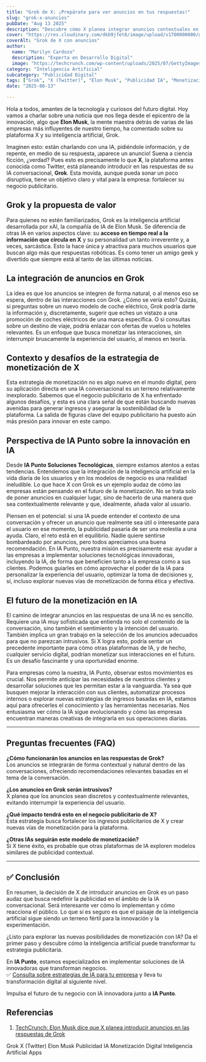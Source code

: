 ```yaml
---
title: "Grok de X: ¡Prepárate para ver anuncios en tus respuestas!"
slug: "grok-x-anuncios"
pubDate: "Aug 13 2025"
description: "Descubre cómo X planea integrar anuncios contextuales en las respuestas de su IA, Grok, para fortalecer su negocio publicitario y redefinir la monetización de la IA conversacional."
cover: "https://res.cloudinary.com/dkb9jfet8/image/upload/v1700000000/grok_anuncios.jpg"
coverAlt: "Grok de X con anuncios"
author:
  name: "Marilyn Cardozo"
  description: "Experta en Desarrollo Digital"
  image: "https://techcrunch.com/wp-content/uploads/2025/07/GettyImages-2218892225.jpg"
category: "Inteligencia Artificial"
subcategory: "Publicidad Digital"
tags: ["Grok", "X (Twitter)", "Elon Musk", "Publicidad IA", "Monetización Digital", "Inteligencia Artificial", "Apps"]
date: "2025-08-13"

---
```


Hola a todos, amantes de la tecnología y curiosos del futuro digital. Hoy vamos a charlar sobre una noticia que nos llega desde el epicentro de la innovación, algo que **Elon Musk**, la mente maestra detrás de varias de las empresas más influyentes de nuestro tiempo, ha comentado sobre su plataforma X y su inteligencia artificial, Grok.

Imaginen esto: están charlando con una IA, pidiéndole información, y de repente, en medio de su respuesta, ¡aparece un anuncio! Suena a ciencia ficción, ¿verdad? Pues esto es precisamente lo que **X**, la plataforma antes conocida como Twitter, está planeando introducir en las respuestas de su IA conversacional, **Grok**. Esta movida, aunque pueda sonar un poco disruptiva, tiene un objetivo claro y vital para la empresa: fortalecer su negocio publicitario.

<h2 id="grok-y-la-propuesta-de-valor">Grok y la propuesta de valor</h2>

Para quienes no estén familiarizados, Grok es la inteligencia artificial desarrollada por xAI, la compañía de IA de Elon Musk. Se diferencia de otras IA en varios aspectos clave: su **acceso en tiempo real a la información que circula en X** y su personalidad un tanto irreverente y, a veces, sarcástica. Esto la hace única y atractiva para muchos usuarios que buscan algo más que respuestas robóticas. Es como tener un amigo geek y divertido que siempre está al tanto de las últimas noticias.

<h2 id="la-integracion-de-anuncios-en-grok">La integración de anuncios en Grok</h2>

La idea es que los anuncios se integren de forma natural, o al menos eso se espera, dentro de las interacciones con Grok. ¿Cómo se vería esto? Quizás, si preguntas sobre un nuevo modelo de coche eléctrico, Grok podría darte la información y, discretamente, sugerir que eches un vistazo a una promoción de coches eléctricos de una marca específica. O si consultas sobre un destino de viaje, podría enlazar con ofertas de vuelos u hoteles relevantes. Es un enfoque que busca monetizar las interacciones, sin interrumpir bruscamente la experiencia del usuario, al menos en teoría.

<h2 id="contexto-y-desafios-de-la-estrategia-de-monetizacion-de-x">Contexto y desafíos de la estrategia de monetización de X</h2>

Esta estrategia de monetización no es algo nuevo en el mundo digital, pero su aplicación directa en una IA conversacional es un terreno relativamente inexplorado. Sabemos que el negocio publicitario de X ha enfrentado algunos desafíos, y esta es una clara señal de que están buscando nuevas avenidas para generar ingresos y asegurar la sostenibilidad de la plataforma. La salida de figuras clave del equipo publicitario ha puesto aún más presión para innovar en este campo.

<h2 id="perspectiva-de-ia-punto-sobre-la-innovacion-en-ia">Perspectiva de IA Punto sobre la innovación en IA</h2>

Desde **IA Punto Soluciones Tecnológicas**, siempre estamos atentos a estas tendencias. Entendemos que la integración de la inteligencia artificial en la vida diaria de los usuarios y en los modelos de negocio es una realidad ineludible. Lo que hace X con Grok es un ejemplo audaz de cómo las empresas están pensando en el futuro de la monetización. No se trata solo de poner anuncios en cualquier lugar, sino de hacerlo de una manera que sea contextualmente relevante y que, idealmente, añada valor al usuario.

Piensen en el potencial: si una IA puede entender el contexto de una conversación y ofrecer un anuncio que realmente sea útil o interesante para el usuario en ese momento, la publicidad pasaría de ser una molestia a una ayuda. Claro, el reto está en el equilibrio. Nadie quiere sentirse bombardeado por anuncios, pero todos apreciamos una buena recomendación. En IA Punto, nuestra misión es precisamente esa: ayudar a las empresas a implementar soluciones tecnológicas innovadoras, incluyendo la IA, de forma que beneficien tanto a la empresa como a sus clientes. Podemos guiarles en cómo aprovechar el poder de la IA para personalizar la experiencia del usuario, optimizar la toma de decisiones y, sí, incluso explorar nuevas vías de monetización de forma ética y efectiva.

<h2 id="el-futuro-de-la-monetizacion-en-ia">El futuro de la monetización en IA</h2>

El camino de integrar anuncios en las respuestas de una IA no es sencillo. Requiere una IA muy sofisticada que entienda no solo el contenido de la conversación, sino también el sentimiento y la intención del usuario. También implica un gran trabajo en la selección de los anuncios adecuados para que no parezcan intrusivos. Si X logra esto, podría sentar un precedente importante para cómo otras plataformas de IA, y de hecho, cualquier servicio digital, podrían monetizar sus interacciones en el futuro. Es un desafío fascinante y una oportunidad enorme.

Para empresas como la nuestra, IA Punto, observar estos movimientos es crucial. Nos permite anticipar las necesidades de nuestros clientes y desarrollar soluciones que les permitan estar a la vanguardia. Ya sea que busquen mejorar la interacción con sus clientes, automatizar procesos internos o explorar nuevas estrategias de ingresos basadas en IA, estamos aquí para ofrecerles el conocimiento y las herramientas necesarias. Nos entusiasma ver cómo la IA sigue evolucionando y cómo las empresas encuentran maneras creativas de integrarla en sus operaciones diarias.

---

## Preguntas frecuentes (FAQ)

**¿Cómo funcionarán los anuncios en las respuestas de Grok?**  
Los anuncios se integrarán de forma contextual y natural dentro de las conversaciones, ofreciendo recomendaciones relevantes basadas en el tema de la conversación.

**¿Los anuncios en Grok serán intrusivos?**  
X planea que los anuncios sean discretos y contextualmente relevantes, evitando interrumpir la experiencia del usuario.

**¿Qué impacto tendrá esto en el negocio publicitario de X?**  
Esta estrategia busca fortalecer los ingresos publicitarios de X y crear nuevas vías de monetización para la plataforma.

**¿Otras IAs seguirán este modelo de monetización?**  
Si X tiene éxito, es probable que otras plataformas de IA exploren modelos similares de publicidad contextual.

---

## ✅ Conclusión

En resumen, la decisión de X de introducir anuncios en Grok es un paso audaz que busca redefinir la publicidad en el ámbito de la IA conversacional. Será interesante ver cómo lo implementan y cómo reacciona el público. Lo que sí es seguro es que el paisaje de la inteligencia artificial sigue siendo un terreno fértil para la innovación y la experimentación.

¿Listo para explorar las nuevas posibilidades de monetización con IA? Da el primer paso y descubre cómo la inteligencia artificial puede transformar tu estrategia publicitaria.

En **IA Punto**, estamos especializados en implementar soluciones de IA innovadoras que transforman negocios.  
✅ <a href="https://www.iapunto.com/contacto" target="_blank" rel="noopener noreferrer">Consulta sobre estrategias de IA para tu empresa</a> y lleva tu transformación digital al siguiente nivel.

Impulsa el futuro de tu negocio con IA innovadora junto a **IA Punto**.

<h2 id="referencias">Referencias</h2>

1. <a href="https://techcrunch.com/2025/08/07/elon-musk-says-x-plans-to-introduce-ads-in-groks-responses/" target="_blank" rel="noopener noreferrer">TechCrunch: Elon Musk dice que X planea introducir anuncios en las respuestas de Grok</a>

<div class="flex flex-wrap gap-2 mt-8">
  <span class="inline-block px-3 py-1 bg-primary-100 text-primary-700 text-xs font-semibold rounded-full shadow-sm">Grok</span>
  <span class="inline-block px-3 py-1 bg-primary-100 text-primary-700 text-xs font-semibold rounded-full shadow-sm">X (Twitter)</span>
  <span class="inline-block px-3 py-1 bg-primary-100 text-primary-700 text-xs font-semibold rounded-full shadow-sm">Elon Musk</span>
  <span class="inline-block px-3 py-1 bg-primary-100 text-primary-700 text-xs font-semibold rounded-full shadow-sm">Publicidad IA</span>
  <span class="inline-block px-3 py-1 bg-primary-100 text-primary-700 text-xs font-semibold rounded-full shadow-sm">Monetización Digital</span>
  <span class="inline-block px-3 py-1 bg-primary-100 text-primary-700 text-xs font-semibold rounded-full shadow-sm">Inteligencia Artificial</span>
  <span class="inline-block px-3 py-1 bg-primary-100 text-primary-700 text-xs font-semibold rounded-full shadow-sm">Apps</span>
</div>